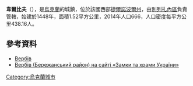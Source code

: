 '''韋爾比夫'''（{{lang-uk|Вербів}}），是[[烏克蘭|烏克蘭]]的城鎮，位於該國西部[[捷爾諾波爾州|捷爾諾波爾州]]，由[[別列扎內區|別列扎內區]]負責管轄，始建於1448年，面積1.52平方公里，2014年人口666，人口密度每平方公里438.16人。

{{coord|49|31|27|N|24|51|25|E|scale:30000|display=title}}

==參考資料==
* [http://w1.c1.rada.gov.ua/pls/z7503/A005?rf7571=30412 Вербів] {{Wayback|url=http://w1.c1.rada.gov.ua/pls/z7503/A005?rf7571=30412 |date=20180110174357 }}
* [http://www.castles.com.ua/sela.html Вербів (Бережанський район) на сайті «Замки та храми України»] {{Wayback|url=http://www.castles.com.ua/sela.html |date=20150923221609 }}

{{Ukraine-geo-stub}}
[[Category:烏克蘭城市|Category:烏克蘭城市]]